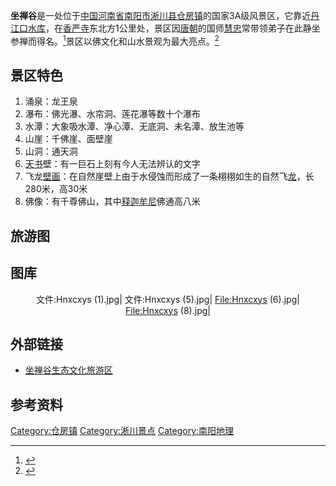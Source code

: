 {{coord|32|48|7.38|N|111|26|3.10|E|display=title|scale:100000}}
{{旅游风景区
|名称=坐禅谷
|图片=
|位于={{CHN}}[[淅川县|淅川县]][[仓房镇|仓房镇]]
|海拔=
|官方网站 =http://www.nyzcg.com/ 坐禅谷旅游区
|pushpin_map            = henan<!-- the name of a location map as per http://en.wikipedia.org/wiki/Template:Location_map -->
|pushpin_label_position = <!-- the position of the pushpin label: left, right, top, bottom, none -->
|pushpin_map_caption    =坐禅谷在[[河南|河南]]的位置 
|pushpin_mapsize        =250
| coor_type             = <!-- can be used to specify what the coordinates refer to -->
|latd=32 |latm=48 |lats=7.38 |latNS=N
|longd=111 |longm=26 |longs=3.10 |longEW=E
}}

'''坐禅谷'''是一处位于[[中国|中国]][[河南省|河南省]][[南阳市|南阳市]][[淅川县|淅川县]][[仓房镇|仓房镇]]的国家3A级风景区，它靠近[[丹江口水库|丹江口水库]]，在[[香严寺_(淅川县)|香严寺]]东北方1公里处，景区因[[唐朝|唐朝]]的国师[[南阳慧忠|慧忠]]常带领弟子在此静坐参禅而得名。<ref>{{cite web|url=http://www.xichuan.ccoo.cn/bendi/info-7390.html|title=旅游景点 > 坐禅谷}}</ref>景区以佛文化和山水景观为最大亮点。<ref>{{cite web|url=http://www.xinhuacj.com/article.asp?articleid=1099|title=坐禅谷简介}}{{dead link|date=2018年2月 |bot=InternetArchiveBot |fix-attempted=yes }}</ref>

==景区特色==
#涌泉：龙王泉
#瀑布：佛光瀑、水帘洞、莲花瀑等数十个瀑布
#水潭：大象吸水潭、净心潭、无底洞、未名潭、放生池等
#山崖：千佛崖、面壁崖
#山洞：通天洞
#[[天书|天书]]壁：有一巨石上刻有今人无法辨认的文字
#飞龙[[壁画|壁画]]：在自然崖壁上由于水侵蚀而形成了一条栩栩如生的自然飞[[龙|龙]]，长280米，高30米
#佛像：有千尊佛山，其中[[释迦牟尼|释迦牟尼]]佛通高八米

==旅游图==
{{丹江口水库旅游图}}

== 图库 ==
<center>
<gallery>
文件:Hnxcxys (1).jpg|
文件:Hnxcxys (5).jpg|
File:Hnxcxys (6).jpg|
File:Hnxcxys (8).jpg|
</gallery>
</center>

==外部链接==
*[http://www.nyzcg.com/ 坐禅谷生态文化旅游区]

== 参考资料 ==
{{reflist}}

[[Category:仓房镇|Category:仓房镇]]
[[Category:淅川景点|Category:淅川景点]]
[[Category:南阳地理|Category:南阳地理]]